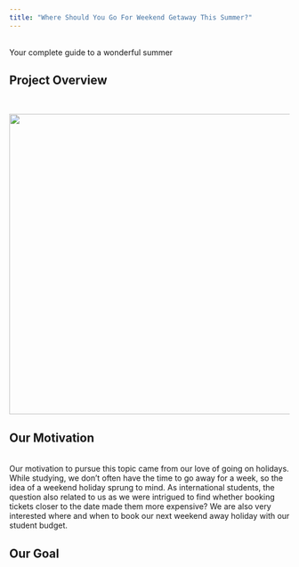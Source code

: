 ```yaml
---
title: "Where Should You Go For Weekend Getaway This Summer?"
---
```

<br>
Your complete guide to a wonderful summer
<br>

## Project Overview
<br>

<p style='text-align:center'>
    <img src="figures/Wallpapers/web_flight.jpg" width="960" height="540" />
</p>

## Our Motivation
<br>
Our motivation to pursue this topic came from our love of going on holidays. While studying, we don’t often have the time to go away for a week, so the idea of a weekend holiday sprung to mind. As international students, the question also related to us as we were intrigued to find whether booking tickets closer to the date made them more expensive? We are also very interested where and when to book our next weekend away holiday with our student budget. 

## Our Goal
<br>